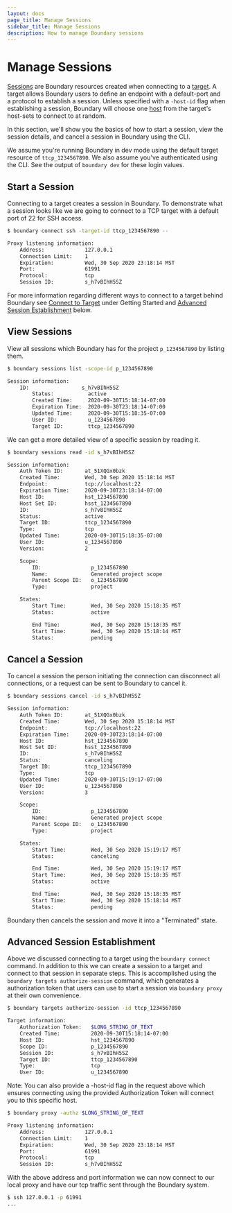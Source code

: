```yaml
---
layout: docs
page_title: Manage Sessions
sidebar_title: Manage Sessions
description: How to manage Boundary sessions
---
```


# Manage Sessions

[Sessions](/docs/concepts/domain-model/sessions) are Boundary resources created when connecting to a [target](/docs/concepts/domain-model/target). A target allows Boundary users to define an endpoint with a default-port and a protocol to establish a session. Unless specified with a `-host-id` flag when establishing a session, Boundary will choose one [host](/docs/concepts/domain-model/hosts) from the target's host-sets to connect to at random.

In this section, we'll show you the basics of how to start a session, view the session details, and cancel a session in Boundary using the CLI.

We assume you're running Boundary in dev mode using the default target resource of `ttcp_1234567890`. We also assume you've authenticated using the CLI. See the output of `boundary dev` for these login values.

## Start a Session

Connecting to a target creates a session in Boundary. To demonstrate what a session looks like we are going to connect to a TCP target with a default port of 22 for SSH access.

```bash
$ boundary connect ssh -target-id ttcp_1234567890 --

Proxy listening information:
    Address:             127.0.0.1
    Connection Limit:    1
    Expiration:          Wed, 30 Sep 2020 23:18:14 MST
    Port:                61991
    Protocol:            tcp
    Session ID:          s_h7vBIhH5SZ
```

For more information regarding different ways to connect to a target behind Boundary see [Connect to Target](/docs/getting-started/connect-to-target) under Getting Started and [Advanced Session Establishment](#advanced-session-establishment) below.

## View Sessions

View all sessions which Boundary has for the project `p_1234567890` by listing them.

```bash
$ boundary sessions list -scope-id p_1234567890

Session information:
    ID:                 s_h7vBIhH5SZ
        Status:           active
        Created Time:     2020-09-30T15:18:14-07:00
        Expiration Time:  2020-09-30T23:18:14-07:00
        Updated Time:     2020-09-30T15:18:35-07:00
        User ID:          u_1234567890
        Target ID:        ttcp_1234567890
```

We can get a more detailed view of a specific session by reading it.

```bash
$ boundary sessions read -id s_h7vBIhH5SZ

Session information:
    Auth Token ID:       at_51XQGx0bzk
    Created Time:        Wed, 30 Sep 2020 15:18:14 MST
    Endpoint:            tcp://localhost:22
    Expiration Time:     2020-09-30T23:18:14-07:00
    Host ID:             hst_1234567890
    Host Set ID:         hsst_1234567890
    ID:                  s_h7vBIhH5SZ
    Status:              active
    Target ID:           ttcp_1234567890
    Type:                tcp
    Updated Time:        2020-09-30T15:18:35-07:00
    User ID:             u_1234567890
    Version:             2

    Scope:
        ID:                p_1234567890
        Name:              Generated project scope
        Parent Scope ID:   o_1234567890
        Type:              project

    States:
        Start Time:        Wed, 30 Sep 2020 15:18:35 MST
        Status:            active

        End Time:          Wed, 30 Sep 2020 15:18:35 MST
        Start Time:        Wed, 30 Sep 2020 15:18:14 MST
        Status:            pending
```

## Cancel a Session

To cancel a session the person initiating the connection can disconnect all connections, or a request can be sent to Boundary to cancel it.

```bash
$ boundary sessions cancel -id s_h7vBIhH5SZ

Session information:
    Auth Token ID:       at_51XQGx0bzk
    Created Time:        Wed, 30 Sep 2020 15:18:14 MST
    Endpoint:            tcp://localhost:22
    Expiration Time:     2020-09-30T23:18:14-07:00
    Host ID:             hst_1234567890
    Host Set ID:         hsst_1234567890
    ID:                  s_h7vBIhH5SZ
    Status:              canceling
    Target ID:           ttcp_1234567890
    Type:                tcp
    Updated Time:        2020-09-30T15:19:17-07:00
    User ID:             u_1234567890
    Version:             3

    Scope:
        ID:                p_1234567890
        Name:              Generated project scope
        Parent Scope ID:   o_1234567890
        Type:              project

    States:
        Start Time:        Wed, 30 Sep 2020 15:19:17 MST
        Status:            canceling

        End Time:          Wed, 30 Sep 2020 15:19:17 MST
        Start Time:        Wed, 30 Sep 2020 15:18:35 MST
        Status:            active

        End Time:          Wed, 30 Sep 2020 15:18:35 MST
        Start Time:        Wed, 30 Sep 2020 15:18:14 MST
        Status:            pending
```

Boundary then cancels the session and move it into a "Terminated" state.

## Advanced Session Establishment

Above we discussed connecting to a target using the `boundary connect` command. In addition to this we can create a session to a target and connect to that session in separate steps. This is accomplished using the `boundary targets authorize-session` command, which generates a authorization token that users can use to start a session via `boundary proxy` at their own convenience.

```bash
$ boundary targets authorize-session -id ttcp_1234567890

Target information:
    Authorization Token:   $LONG_STRING_OF_TEXT
    Created Time:          2020-09-30T15:18:14-07:00
    Host ID:               hst_1234567890
    Scope ID:              p_1234567890
    Session ID:            s_h7vBIhH5SZ
    Target ID:             ttcp_1234567890
    Type:                  tcp
    User ID:               u_1234567890
```

Note: You can also provide a -host-id flag in the request above which ensures connecting using the provided Authorization Token will connect you to this specific host.

```bash
$ boundary proxy -authz $LONG_STRING_OF_TEXT

Proxy listening information:
    Address:             127.0.0.1
    Connection Limit:    1
    Expiration:          Wed, 30 Sep 2020 23:18:14 MST
    Port:                61991
    Protocol:            tcp
    Session ID:          s_h7vBIhH5SZ
```

With the above address and port information we can now connect to our local proxy and have our tcp traffic sent through the Boundary system.

```bash
$ ssh 127.0.0.1 -p 61991
...
```
